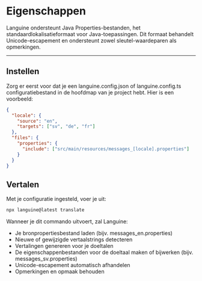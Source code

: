 # Eigenschappen

Languine ondersteunt Java Properties-bestanden, het standaardlokalisatieformaat voor Java-toepassingen. Dit formaat behandelt Unicode-escapement en ondersteunt zowel sleutel-waardeparen als opmerkingen.

---

## Instellen

Zorg er eerst voor dat je een languine.config.json of languine.config.ts configuratiebestand in de hoofdmap van je project hebt. Hier is een voorbeeld:

```json
{
  "locale": {
    "source": "en",
    "targets": ["sv", "de", "fr"]
  },
  "files": {
    "properties": {
      "include": ["src/main/resources/messages_[locale].properties"]
    }
  }
}
```

## Vertalen

Met je configuratie ingesteld, voer je uit:

```bash
npx languine@latest translate
```

Wanneer je dit commando uitvoert, zal Languine:

- Je bronpropertiesbestand laden (bijv. messages_en.properties)
- Nieuwe of gewijzigde vertaalstrings detecteren
- Vertalingen genereren voor je doeltalen
- De eigenschappenbestanden voor de doeltaal maken of bijwerken (bijv. messages_sv.properties)
- Unicode-escapement automatisch afhandelen
- Opmerkingen en opmaak behouden
